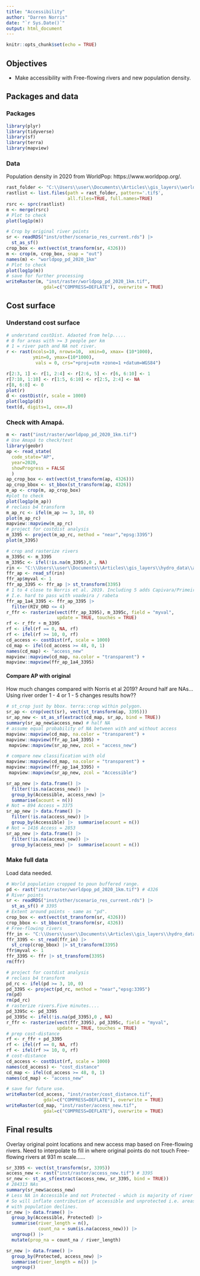 ```yaml
---
title: "Accessibility"
author: "Darren Norris"
date: "`r Sys.Date()`"
output: html_document
---
```


```r
knitr::opts_chunk$set(echo = TRUE)
```

## Objectives

 - Make accessibility with Free-flowing rivers and new population density.
 
## Packages and data

### Packages
```r
library(plyr)
library(tidyverse)
library(sf)
library(terra)
library(mapview)
```

### Data
Population density in 2020 from WorldPop: https://www.worldpop.org/.
```r
rast_folder <- "C:\\Users\\user\\Documents\\Articles\\gis_layers\\world_pop"
rastlist <- list.files(path = rast_folder, pattern='.tif$', 
                       all.files=TRUE, full.names=TRUE)
rsrc <- sprc(rastlist)
m <- merge(rsrc)
# Plot to check
plot(log1p(m))

# Crop by original river points
sr <- readRDS("inst/other/scenario_res_current.rds") |> 
  st_as_sf()
crop_box <- ext(vect(st_transform(sr, 4326)))
m <- crop(m, crop_box, snap = "out")
names(m) <- "worldpop_pd_2020_1km"
# Plot to check
plot(log1p(m))
# save for further processing
writeRaster(m, "inst/raster/worldpop_pd_2020_1km.tif", 
              gdal=c("COMPRESS=DEFLATE"), overwrite = TRUE)
```

## Cost surface

### Understand cost surface

```r
# understand costDist. Adaoted from help.....
# 0 for areas with >= 3 people per km
# 1 = river path and NA not river.
r <- rast(ncols=10, nrows=10,  xmin=0, xmax= (10*1000), 
          ymin=0, ymax=(10*1000), 
		   vals = 0, crs="+proj=utm +zone=1 +datum=WGS84")

r[2:3, 1] <- r[1, 2:4] <- r[2:6, 5] <- r[6, 6:10] <- 1
r[7:10, 1:10] <- r[1:5, 6:10] <- r[2:5, 2:4] <- NA
r[8, 6:8] <- 0
plot(r)
d <- costDist(r, scale = 1000)
plot(log1p(d))
text(d, digits=1, cex=.8)

```

### Check with Amapá.
```r
m <- rast("inst/raster/worldpop_pd_2020_1km.tif")
# Use Amapá to check/test
library(geobr)
ap <- read_state(
  code_state="AP",
  year=2020,
  showProgress = FALSE
  )
ap_crop_box <- ext(vect(st_transform(ap, 4326)))
ap_crop_bbox <- st_bbox(st_transform(ap, 4326))
m_ap <- crop(m, ap_crop_box)
#plot to check
plot(log1p(m_ap))
# reclass b4 transform
m_ap_rc <- ifel(m_ap >= 3, 10, 0)
plot(m_ap_rc)
mapview::mapview(m_ap_rc)
# project for costdist analysis
m_3395 <- project(m_ap_rc, method = "near","epsg:3395")
plot(m_3395)

# crop and rasterize rivers
m_3395c <- m_3395
m_3395c <- ifel(!is.na(m_3395),0 , NA)
rin <- "C:\\Users\\user\\Documents\\Articles\\gis_layers\\hydro_data\\ap_FFR_river_v1\\ap_FFR_river_v1.shp"
ffr_ap <- read_sf(rin)
ffr_ap$myval <- 1
ffr_ap_3395 <- ffr_ap |> st_transform(3395)
# 1 to 4 close to Norris et al. 2019. Including 5 adds Capivara/Primeiro Braco
# I.e. hard to pass with voadeira / rabeta
ffr_ap_1a4_3395 <- ffr_ap_3395 |> 
  filter(RIV_ORD <= 4)
r_ffr <- rasterize(vect(ffr_ap_3395), m_3395c, field = "myval", 
                   update = TRUE, touches = TRUE)
rf <- r_ffr + m_3395
rf <- ifel(rf == 0, NA, rf)
rf <- ifel(rf >= 10, 0, rf)
cd_access <- costDist(rf, scale = 1000)
cd_map <- ifel(cd_access >= 48, 0, 1)
names(cd_map) <- "access_new"
mapview::mapview(cd_map, na.color = "transparent") +
mapview::mapview(ffr_ap_1a4_3395)

```

#### Compare AP with original

How much changes compared with Norris et al 2019? Around half are NAs...
Using river order 1 - 4 or 1 - 5 changes results how??

```r
# st_crop just by bbox. terra::crop within polygon.
sr_ap <- crop(vect(sr), vect(st_transform(ap, 3395)))
sr_ap_new <- st_as_sf(extract(cd_map, sr_ap, bind = TRUE))
summary(sr_ap_new$access_new) # half NA
# assume equal probability of NA between with and without access
mapview::mapview(cd_map, na.color = "transparent") +
mapview::mapview(ffr_ap_1a4_3395) + 
 mapview::mapview(sr_ap_new, zcol = "access_new") 

# compare new classification with old
mapview::mapview(cd_map, na.color = "transparent") +
mapview::mapview(ffr_ap_1a4_3395) + 
 mapview::mapview(sr_ap_new, zcol = "Accessible") 

sr_ap_new |> data.frame() |> 
  filter(!is.na(access_new)) |> 
  group_by(Accessible, access_new) |> 
  summarise(acount = n())
# Not = 894 Access = 3375
sr_ap_new |> data.frame() |> 
  filter(!is.na(access_new)) |> 
  group_by(Accessible) |>  summarise(acount = n())
# Not = 1416 Access = 2853
sr_ap_new |> data.frame() |> 
  filter(!is.na(access_new)) |> 
  group_by(access_new) |>  summarise(acount = n())
```


### Make full data
Load data needed.
```r
# World population cropped to poun buffered range.
pd <- rast("inst/raster/worldpop_pd_2020_1km.tif") # 4326
# River points
sr <- readRDS("inst/other/scenario_res_current.rds") |> 
  st_as_sf() # 3395
# Extent around points - same as "pd".
crop_box <- ext(vect(st_transform(sr, 4326)))
crop_bbox <- st_bbox(st_transform(sr, 4326))
# Free-flowing rivers
ffr_in <- "C:\\Users\\user\\Documents\\Articles\\gis_layers\\hydro_data\\sa_FFR_river_v1\\sa_FFR_river_v1.shp"
ffr_3395 <- st_read(ffr_in) |> 
  st_crop(crop_bbox) |> st_transform(3395)
ffr$myval <- 1
ffr_3395 <- ffr |> st_transform(3395)
rm(ffr)
```


```r
# project for costdist analysis
# reclass b4 transform
pd_rc <- ifel(pd >= 3, 10, 0)
pd_3395 <- project(pd_rc, method = "near","epsg:3395")
rm(pd)
rm(pd_rc)
# rasterize rivers.Five minutes....
pd_3395c <- pd_3395
pd_3395c <- ifel(!is.na(pd_3395),0 , NA)
r_ffr <- rasterize(vect(ffr_3395), pd_3395c, field = "myval", 
                   update = TRUE, touches = TRUE)
# prep cost-distance
rf <- r_ffr + pd_3395
rf <- ifel(rf == 0, NA, rf)
rf <- ifel(rf >= 10, 0, rf)
# cost-distance
cd_access <- costDist(rf, scale = 1000)
names(cd_access) <- "cost_distance"
cd_map <- ifel(cd_access >= 48, 0, 1)
names(cd_map) <- "access_new"

# save for future use.
writeRaster(cd_access, "inst/raster/cost_distance.tif", 
              gdal=c("COMPRESS=DEFLATE"), overwrite = TRUE)
writeRaster(cd_map, "inst/raster/access_new.tif", 
              gdal=c("COMPRESS=DEFLATE"), overwrite = TRUE)
```

## Final results

Overlay original point locations and new access map based on Free-flowing rivers.
Need to interpolate to fill in where original points do not touch 
Free-flowing rivers at 931 m scale......

```r
sr_3395 <- vect(st_transform(sr, 3395))
access_new <- rast("inst/raster/access_new.tif") # 3395
sr_new <- st_as_sf(extract(access_new, sr_3395, bind = TRUE))
# 284313 NAs
summary(sr_new$access_new)
# Less NA in Accessible and not Protected - which is majority of river lengths.
# So will inflate contribution of accessible and unprotected i.e. areas 
# with population declines.
sr_new |> data.frame() |> 
  group_by(Accessible, Protected) |> 
  summarise(river_length = n(), 
            count_na = sum(is.na(access_new))) |> 
  ungroup() |> 
  mutate(prop_na = count_na / river_length)

sr_new |> data.frame() |> 
  group_by(Protected, access_new) |> 
  summarise(river_length = n()) |> 
  ungroup()
```


